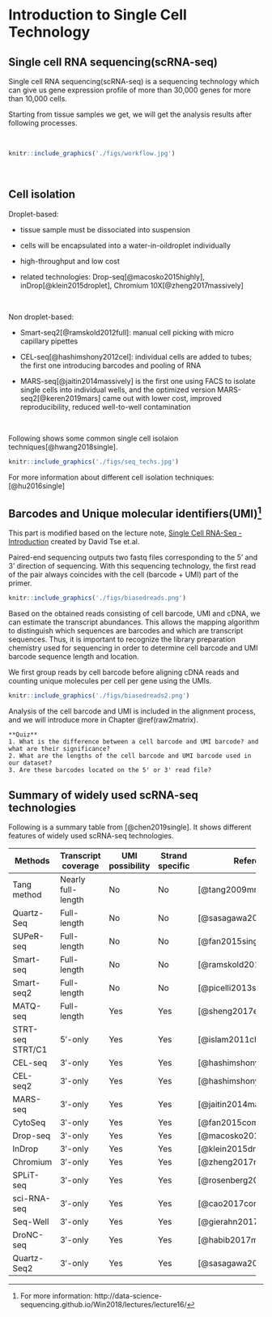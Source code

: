 # Introduction to Single Cell Technology {#background}

## Single cell RNA sequencing(scRNA-seq)

Single cell RNA sequencing(scRNA-seq) is a sequencing technology which can give us gene expression profile of more than 30,000 genes for more than 10,000 cells.

Starting from tissue samples we get, we will get the analysis results after following processes.

<br/>

```r
knitr::include_graphics('./figs/workflow.jpg')
```

<br/>

## Cell isolation

Droplet-based:

* tissue sample must be dissociated into suspension

* cells will be encapsulated into a water-in-oildroplet individually

* high-throughput and low cost

* related technologies: Drop-seq[@macosko2015highly], inDrop[@klein2015droplet], Chromium 10X[@zheng2017massively]

<br/>

Non droplet-based:

* Smart-seq2[@ramskold2012full]: manual cell picking with micro capillary pipettes

* CEL-seq[@hashimshony2012cel]: individual cells are added to tubes; the first one introducing barcodes and pooling of RNA

* MARS-seq[@jaitin2014massively] is the first one using FACS to isolate single cells into individual wells, and the optimized version MARS-seq2[@keren2019mars] came out with lower cost, improved reproducibility, reduced well-to-well contamination

<br/>

Following shows some common single cell isolaion techniques[@hwang2018single].

```r
knitr::include_graphics('./figs/seq_techs.jpg')
```

For more information about different cell isolation techniques: [@hu2016single]

## Barcodes and Unique molecular identifiers(UMI)^[For more information: http://data-science-sequencing.github.io/Win2018/lectures/lecture16/]

This part is modified based on the lecture note, [Single Cell RNA-Seq - Introduction](http://data-science-sequencing.github.io/Win2018/lectures/lecture16/) created by David Tse et.al.

Paired-end sequencing outputs two fastq files corresponding to the 5’ and 3’ direction of sequencing. With this sequencing technology, the first read of the pair always coincides with the cell (barcode + UMI) part of the primer. 

```r
knitr::include_graphics('./figs/biasedreads.png')
```

Based on the obtained reads consisting of cell barcode, UMI and cDNA, we can estimate the transcript abundances. This allows the mapping algorithm to distinguish which sequences are barcodes and which are transcript sequences. Thus, it is important to recognize the library preparation chemistry used for sequencing in order to determine cell barcode and UMI barcode sequence length and location.

We first group reads by cell barcode before aligning cDNA reads and counting unique molecules per cell per gene using the UMIs.

```r
knitr::include_graphics('./figs/biasedreads2.png')
```

Analysis of the cell barcode and UMI is included in the alignment process, and we will introduce more in Chapter \@ref(raw2matrix).

```
**Quiz**
1. What is the difference between a cell barcode and UMI barcode? and what are their significance?
2. What are the lengths of the cell barcode and UMI barcode used in our dataset?
3. Are these barcodes located on the 5' or 3' read file?
```

## Summary of widely used scRNA-seq technologies

Following is a summary table from [@chen2019single]. It shows different features of widely used scRNA-seq technologies.

+-------------+-------------------+--------------+----------+-----------------------------+
| Methods     | Transcript        | UMI          | Strand   | References                  |    
|             | coverage          | possibility  | specific |                             |
+=============+===================+==============+==========+=============================+
| Tang method | Nearly full-length| No           | No       | [@tang2009mrna]             |
+-------------+-------------------+--------------+----------+-----------------------------+
| Quartz-Seq  | Full-length	      | No           | No       | [@sasagawa2013quartz]       |
+-------------+-------------------+--------------+----------+-----------------------------+
| SUPeR-seq   | Full-length	      | No           | No       | [@fan2015single]            |
+-------------+-------------------+--------------+----------+-----------------------------+
| Smart-seq   | Full-length       | No           | No       | [@ramskold2012full]         |
+-------------+-------------------+--------------+----------+-----------------------------+
| Smart-seq2  | Full-length       | No           | No       | [@picelli2013smart]         |
+-------------+-------------------+--------------+----------+-----------------------------+
| MATQ-seq    | Full-length       | Yes          | Yes      | [@sheng2017effective]       |
+-------------+-------------------+--------------+----------+-----------------------------+
| STRT-seq    | 5′-only           | Yes          | Yes      | [@islam2011characterization]|
| STRT/C1     |                   |              |          |                             |
+-------------+-------------------+--------------+----------+-----------------------------+
| CEL-seq     | 3′-only           | Yes          | Yes      | [@hashimshony2012cel]       |
+-------------+-------------------+--------------+----------+-----------------------------+
| CEL-seq2    | 3′-only           | Yes          | Yes      | [@hashimshony2016cel]       |
+-------------+-------------------+--------------+----------+-----------------------------+
| MARS-seq    | 3′-only           | Yes          | Yes      | [@jaitin2014massively]      |
+-------------+-------------------+--------------+----------+-----------------------------+
| CytoSeq     | 3′-only           | Yes          | Yes      | [@fan2015combinatorial]     |
+-------------+-------------------+--------------+----------+-----------------------------+
| Drop-seq    | 3′-only           | Yes          | Yes      | [@macosko2015highly]        |
+-------------+-------------------+--------------+----------+-----------------------------+
| InDrop      | 3′-only           | Yes          | Yes      | [@klein2015droplet]         |
+-------------+-------------------+--------------+----------+-----------------------------+
| Chromium    | 3′-only           | Yes          | Yes      | [@zheng2017massively]       |
+-------------+-------------------+--------------+----------+-----------------------------+
| SPLiT-seq   | 3′-only           | Yes          | Yes      | [@rosenberg2018single]      |
+-------------+-------------------+--------------+----------+-----------------------------+
| sci-RNA-seq | 3′-only           | Yes          | Yes      | [@cao2017comprehensive]     |
+-------------+-------------------+--------------+----------+-----------------------------+
| Seq-Well    | 3′-only           | Yes          | Yes      | [@gierahn2017seq]           |
+-------------+-------------------+--------------+----------+-----------------------------+
| DroNC-seq   | 3′-only           | Yes          | Yes      | [@habib2017massively]       |
+-------------+-------------------+--------------+----------+-----------------------------+
| Quartz-Seq2 | 3′-only           | Yes          | Yes      | [@sasagawa2018quartz]       |
+-------------+-------------------+--------------+----------+-----------------------------+


